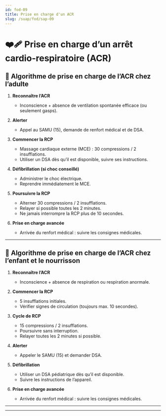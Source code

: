 ```yaml
---
id: fod-09
title: Prise en charge d'un ACR
slug: /suap/fod/sap-09
---
```



# ❤️‍🩹 Prise en charge d’un arrêt cardio-respiratoire (ACR)

<Tabs>
  <TabItem value="adulte" label="🧑 Adulte">

## 🧑 Algorithme de prise en charge de l’ACR chez l’adulte

1. **Reconnaître l’ACR**  
   - Inconscience + absence de ventilation spontanée efficace (ou seulement gasps).

2. **Alerter**  
   - Appel au SAMU (15), demande de renfort médical et de DSA.

3. **Commencer la RCP**  
   - Massage cardiaque externe (MCE) : 30 compressions / 2 insufflations.
   - Utiliser un DSA dès qu’il est disponible, suivre ses instructions.

4. **Défibrillation (si choc conseillé)**  
   - Administrer le choc électrique.
   - Reprendre immédiatement le MCE.

5. **Poursuivre la RCP**  
   - Alterner 30 compressions / 2 insufflations.
   - Relayer si possible toutes les 2 minutes.
   - Ne jamais interrompre la RCP plus de 10 secondes.

6. **Prise en charge avancée**  
   - Arrivée du renfort médical : suivre les consignes médicales.

---

  </TabItem>
  <TabItem value="enfant" label="🧒 Enfant & nourrisson">

## 🧒 Algorithme de prise en charge de l’ACR chez l’enfant et le nourrisson

1. **Reconnaître l’ACR**  
   - Inconscience + absence de respiration ou respiration anormale.

2. **Commencer la RCP**  
   - 5 insufflations initiales.
   - Vérifier signes de circulation (toujours max. 10 secondes).

3. **Cycle de RCP**  
   - 15 compressions / 2 insufflations.
   - Poursuivre sans interruption.
   - Relayer toutes les 2 minutes si possible.

4. **Alerter**  
   - Appeler le SAMU (15) et demander DSA.

5. **Défibrillation**  
   - Utiliser un DSA pédiatrique dès qu’il est disponible.
   - Suivre les instructions de l’appareil.

6. **Prise en charge avancée**  
   - Arrivée du renfort médical : suivre les consignes médicales.

---

  </TabItem>
</Tabs>

---
